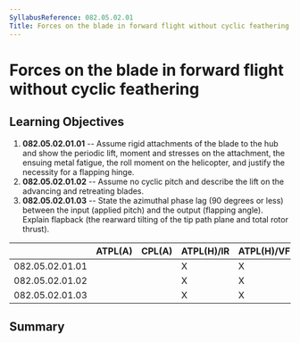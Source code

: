 ```yaml
---
SyllabusReference: 082.05.02.01
Title: Forces on the blade in forward flight without cyclic feathering
---
```


# Forces on the blade in forward flight without cyclic feathering

## Learning Objectives

1.  **082.05.02.01.01** -- Assume rigid attachments of the blade to the hub and
    show the periodic lift, moment and stresses on the attachment, the ensuing
    metal fatigue, the roll moment on the helicopter, and justify the necessity
    for a flapping hinge.
2.  **082.05.02.01.02** -- Assume no cyclic pitch and describe the lift on the
    advancing and retreating blades.
3.  **082.05.02.01.03** -- State the azimuthal phase lag (90 degrees or less)
    between the input (applied pitch) and the output (flapping angle). Explain
    flapback (the rearward tilting of the tip path plane and total rotor
    thrust).

|                 | ATPL(A) | CPL(A) | ATPL(H)/IR | ATPL(H)/VFR | CPL(H) | IR  | CBIR(A) |
| --------------- | ------- | ------ | ---------- | ----------- | ------ | --- | ------- |
| 082.05.02.01.01 |         |        | X          | X           | X      |     |         |
| 082.05.02.01.02 |         |        | X          | X           | X      |     |         |
| 082.05.02.01.03 |         |        | X          | X           | X      |     |         |

## Summary
